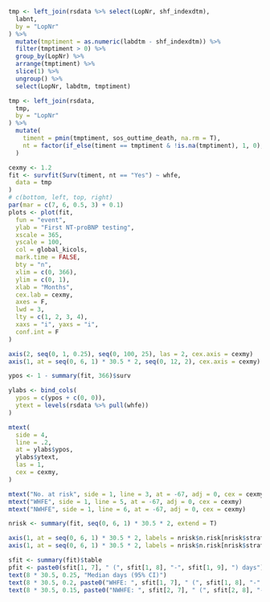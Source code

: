 ```r


tmp <- left_join(rsdata %>% select(LopNr, shf_indexdtm),
  labnt,
  by = "LopNr"
) %>%
  mutate(tmptiment = as.numeric(labdtm - shf_indexdtm)) %>%
  filter(tmptiment > 0) %>%
  group_by(LopNr) %>%
  arrange(tmptiment) %>%
  slice(1) %>%
  ungroup() %>%
  select(LopNr, labdtm, tmptiment)

tmp <- left_join(rsdata,
  tmp,
  by = "LopNr"
) %>%
  mutate(
    timent = pmin(tmptiment, sos_outtime_death, na.rm = T),
    nt = factor(if_else(timent == tmptiment & !is.na(tmptiment), 1, 0), levels = 0:1, labels = c("No", "Yes")),
  )

cexmy <- 1.2
fit <- survfit(Surv(timent, nt == "Yes") ~ whfe,
  data = tmp
)
# c(bottom, left, top, right)
par(mar = c(7, 6, 0.5, 3) + 0.1)
plots <- plot(fit,
  fun = "event",
  ylab = "First NT-proBNP testing",
  xscale = 365,
  yscale = 100,
  col = global_kicols,
  mark.time = FALSE,
  bty = "n",
  xlim = c(0, 366),
  ylim = c(0, 1),
  xlab = "Months",
  cex.lab = cexmy,
  axes = F,
  lwd = 3,
  lty = c(1, 2, 3, 4),
  xaxs = "i", yaxs = "i",
  conf.int = F
)

axis(2, seq(0, 1, 0.25), seq(0, 100, 25), las = 2, cex.axis = cexmy)
axis(1, at = seq(0, 6, 1) * 30.5 * 2, seq(0, 12, 2), cex.axis = cexmy)

ypos <- 1 - summary(fit, 366)$surv

ylabs <- bind_cols(
  ypos = c(ypos + c(0, 0)),
  ytext = levels(rsdata %>% pull(whfe))
)

mtext(
  side = 4,
  line = .2,
  at = ylabs$ypos,
  ylabs$ytext,
  las = 1,
  cex = cexmy,
)

mtext("No. at risk", side = 1, line = 3, at = -67, adj = 0, cex = cexmy, font = 2)
mtext("WHFE", side = 1, line = 5, at = -67, adj = 0, cex = cexmy)
mtext("NWHFE", side = 1, line = 6, at = -67, adj = 0, cex = cexmy)

nrisk <- summary(fit, seq(0, 6, 1) * 30.5 * 2, extend = T)

axis(1, at = seq(0, 6, 1) * 30.5 * 2, labels = nrisk$n.risk[nrisk$strata == "whfe=WHFE"], line = 4, tick = FALSE, cex.axis = cexmy)
axis(1, at = seq(0, 6, 1) * 30.5 * 2, labels = nrisk$n.risk[nrisk$strata == "whfe=NWHFE"], line = 5, tick = FALSE, cex.axis = cexmy)

sfit <- summary(fit)$table
pfit <- paste0(sfit[1, 7], " (", sfit[1, 8], "-", sfit[1, 9], ") days")
text(8 * 30.5, 0.25, "Median days (95% CI)")
text(8 * 30.5, 0.2, paste0("WHFE: ", sfit[1, 7], " (", sfit[1, 8], "-", sfit[1, 9], ")"))
text(8 * 30.5, 0.15, paste0("NWHFE: ", sfit[2, 7], " (", sfit[2, 8], "-", sfit[2, 9], ")"))
```
